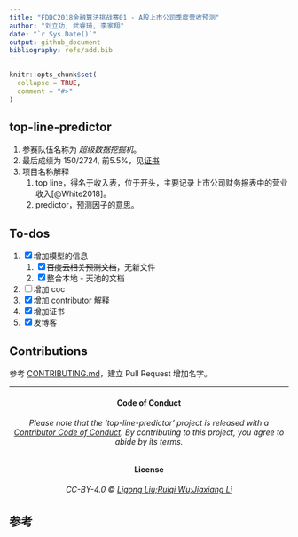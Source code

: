 ```yaml
---
title: "FDDC2018金融算法挑战赛01 - A股上市公司季度营收预测"
author: "刘立功, 武睿琦, 李家翔"
date: "`r Sys.Date()`"
output: github_document
bibliography: refs/add.bib
---
```


<!-- README.md is generated from README.Rmd. Please edit that file -->

```r
knitr::opts_chunk$set(
  collapse = TRUE,
  comment = "#>"
)
```
## top-line-predictor

1. 参赛队伍名称为 *超级数据挖掘机*。
1. 最后成绩为 150/2724, 前5.5%，见[证书](refs/certificate.pdf)
1. 项目名称解释
    1. top line，得名于收入表，位于开头，主要记录上市公司财务报表中的营业收入[@White2018]。
    1. predictor，预测因子的意思。


## To-dos

1. [x] 增加模型的信息
    1. [x] ~~百度云相关预测文档~~，无新文件
    1. [x] 整合本地 - 天池的文档
1. [ ] 增加 coc
1. [x] 增加 contributor 解释
1. [x] 增加证书
1. [x] 发博客

## Contributions

参考 [CONTRIBUTING.md](.github/CONTRIBUTING.md)，建立 Pull Request 增加名字。

-----

<h4 align="center">

**Code of Conduct**

</h4>

<h6 align="center">

Please note that the 'top-line-predictor' project is released with a
[Contributor Code of Conduct](CODE_OF_CONDUCT.md).
By contributing to this project, you agree to abide by its terms.

</h6>

<h4 align="center">

**License**

</h4>

<h6 align="center">

CC-BY-4.0 © [Ligong Liu;Ruiqi Wu;Jiaxiang Li](LICENSE.md)

</h6>


## 参考 {-}
